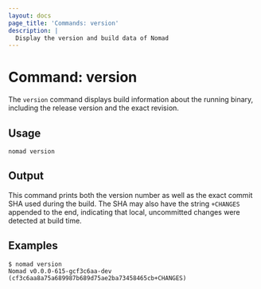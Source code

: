 ```yaml
---
layout: docs
page_title: 'Commands: version'
description: |
  Display the version and build data of Nomad
---
```


# Command: version

The `version` command displays build information about the running binary,
including the release version and the exact revision.

## Usage

```plaintext
nomad version
```

## Output

This command prints both the version number as well as the exact commit SHA used
during the build. The SHA may also have the string `+CHANGES` appended to the
end, indicating that local, uncommitted changes were detected at build time.

## Examples

```shell-session
$ nomad version
Nomad v0.0.0-615-gcf3c6aa-dev (cf3c6aa8a75a689987b689d75ae2ba73458465cb+CHANGES)
```
